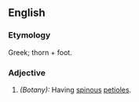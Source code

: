 ==English==

===Etymology===
Greek; thorn + foot.

===Adjective===
{{infl|en|adjective}}

# ''(Botany):'' Having [[spinous]] [[petioles]].